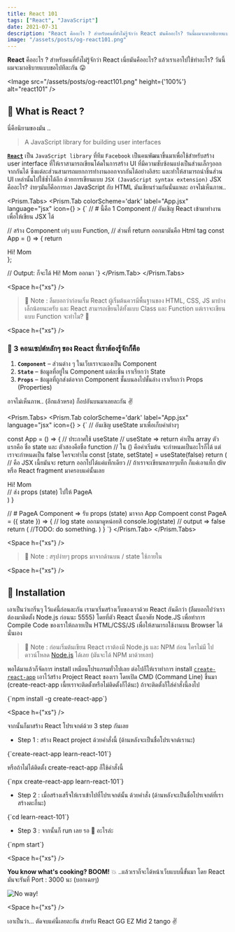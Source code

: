 ```yaml
---
title: React 101
tags: ["React", "JavaScript"]
date: 2021-07-31
description: "React คืออะไร ? สำหรับคนที่ยังไม่รู้จักว่า React มันคืออะไร? วันนี้ผมจะมาอธิบายแบบขอไปทีเลยละกัน"
image: "/assets/posts/og-react101.png"
---
```


**React** คืออะไร ? สำหรับคนที่ยังไม่รู้จักว่า React เนี่ยมันคืออะไร? แล้วเราเอาไปใช้ทำอะไร? วันนี้ผมจะมาอธิบายแบบขอไปทีละกัน 😛

<Image
    src="/assets/posts/og-react101.png"
    height={'100%'}
    alt="react101"
/>

<Space h="sm" />

## 📌 What is React ?

นี่คือนิยามของมัน ..

> A JavaScript library for building user interfaces

[**`React`**](https://reactjs.org/) เป็น `JavaScript library` ที่ทีม `Facebook` เป็นคนพัฒนาขึ้นมาเพื่อใช้สำหรับสร้าง user interface ที่ให้เราสามารถเขียนโค้ดในการสร้าง UI ที่มีความซับซ้อนแบ่งเป็นส่วนเล็กๆออกจากกันได้
ซึ่งแต่ละส่วนสามารถแยกการทำงานออกจากกันได้อย่างอิสระ และทำให้สามารถนำชิ้นส่วน UI เหล่านั้นไปใช้ซ้ำได้อีก
ด้วยการเขียนแบบ `JSX (JavaScript syntax extension)` JSX คืออะไร? ง่ายๆมันก็คือการเอา JavaScript กับ HTML มันเขียนร่วมกันนั่นแหละ
อาจไม่เห็นภาพ..

<Prism.Tabs>
    <Prism.Tab
        colorScheme='dark'
        label="App.jsx"
        language="jsx"
        icon={<JsIcon />}
        >
            {`
// # นี้คือ 1 Component
// อันเชิญ React เข้ามาทำงานเพื่อให้เขียน JSX ได้

// สร้าง Component เท่ๆ แบบ Function,
// ส่วนที่ return ออกมามันคือ Html tag
const App = () => {
  return <div> Hi! Mom </div>
};

// Output: ก็จะได้ Hi! Mom ออกมา
            `}
        </Prism.Tab>
</Prism.Tabs>  

<Space h={"xs"} />

> 📝 Note : ลืมบอกว่าก่อนเริ่ม React ผู้เริ่มต้นควรมีพื้นฐานของ HTML, CSS, JS มาบ้างเล็กน้อยนะครับ
> และ React สามารถเขียนได้ทั้งแบบ Class และ Function แต่เราจะเขียนแบบ Function จะทำไม? 🤪

<Space h={"xs"} />

### 📝 3 คอนเซปต์หลักๆ ของ React ที่เราต้องรู้จักก็คือ

1. **`Component`** – ส่วนต่าง ๆ ในเว็บเราจะมองเป็น Component
2. **`State`** – ข้อมูลที่อยู่ใน Component แต่ละชิ้น เราเรียกว่า State
3. **`Props`** – ข้อมูลที่ถูกส่งต่อจาก Component ชั้นบนลงไปชั้นล่าง เราเรียกว่า Props (Properties)

อาจไม่เห็นภาพ.. (อีกแล้วหรอ) ก็อปอันบนมาเลยละกัน ✌️

<Prism.Tabs>
    <Prism.Tab
        colorScheme='dark'
        label="App.jsx"
        language="jsx"
        icon={<JsIcon />}
        >
            {`
// อันเชิญ useState มาเพื่อเก็บค่าต่างๆ

const App = () => {
    // ประกาศใช้ useState
    // useState => return ค่าเป็น array ตัวแรกคือ ชื่อ state และ ตัวสองคือชื่อ function
    // ใน () คือค่าเริ่มต้น จะกำหนดเป็นอะไรก็ได้ แต่เราจะกำหนดเป็น false ใครจะทำไม
    const [state, setState] = useState(false)
    return (
        // คือ JSX เนี้ยมันจะ return ออกไปได้แค่แท็กเดียว
        // ถ้าเราจะเขียนหลายๆแท็ก ก็แค่เอาแท็ก div หรือ React fragment มาครอบแค่นั้นเลย
        <div>
            <div> Hi! Mom </div>
            <PageA state={state} /> // ส่ง props (state) ไปให้ PageA
        </div>
    )
}

// # PageA Component => รับ props (state) มาจาก App Compoent
const PageA  = ({ state }) => {
    // log state ออกมาดูหน่อยสิ
    console.log(state) // output => false
    return (
        //TODO: do something.
    )
}
            `}
        </Prism.Tab>
</Prism.Tabs>       

<Space h={"xs"} />

> 📝 Note : สรุปง่ายๆ props มาจากด้านบน / state ใช้ภายใน

<Space h={"xs"} />

## 📌 Installation

เอาเป็นว่าเกริ่นๆ ไว้แค่นี้ก่อนละกัน เรามาเริ่มสร้างเว็บของเราด้วย React กันดีกว่า (ลืมบอกไปว่าเราต้องมาติดตั้ง Node.js ก่อนนะ 5555)
โดยที่ตัว React นั้นอาศัย Node.JS เพื่อทำการ Compile Code ของเราให้กลายเป็น HTML/CSS/JS เพื่อให้สามารถใช้งานบน Browser ได้นั่นเอง

> 📝 Note : ก่อนเริ่มต้นเขียน React เราต้องมี Node.js และ NPM ก่อน ใครไม่มี ไปดาวน์โหลด [Node.js](https://nodejs.org/en/) ได้เลย (มันจะได้ NPM มาด้วยเลย)

พอได้มาแล้วก็จัดการ install เหมือนโปรแกรมทั่วไปเลย ต่อไปก็ให้เราทำการ install [`create-react-app`](https://create-react-app.dev/) เอาไว้สร้าง Project React ของเรา โดยเปิด CMD (Command Line) ขึ้นมา
(create-react-app เนี้ยเราจะติดตั้งหรือไม่ติดตั้งก็ได้นะ) ถ้าจะติดตั้งก็ใส่คำสั่งนี้ลงไป

<Prism colorScheme='dark' language='bash'>
{`npm install -g create-react-app`}
</Prism>

<Space h={"xs"} />

จากนั้นก็มาสร้าง React โปรเจกต์ด้วย 3 step กันเลย

- Step 1 : สร้าง React project ด้วยคำสั่งนี้ (ด้านหลังจะเป็นชื่อโปรเจกต์เรานะ)

<Prism colorScheme='dark' language='bash'>
{`create-react-app learn-react-101`}
</Prism>

หรือถ้าไม่ได้ติดตั้ง create-react-app ก็ใช้คำสั่งนี้

<Prism colorScheme='dark' language='bash'>
{`npx create-react-app learn-react-101`}
</Prism>

- Step 2 : เมื่อสร้างเสร็จให้เราเข้าไปที่โปรเจกต์นั้น ด้วยคำสั่ง (ด้านหลังจะเป็นชื่อโปรเจกต์ที่เราสร้างตะกี้นะ)

<Prism colorScheme='dark' language='bash'>
{`cd learn-react-101`}
</Prism>

- Step 3 : จากนั้นก็ run เลย รอ 🐸 อะไรล่ะ

<Prism colorScheme='dark' language='bash'>
{`npm start`}
</Prism>

<Space h={"xs"} />

**You know what's cooking? BOOM!** 💥 ..แล้วเราก็จะได้หน้าเว็บแบบนี้ขั้นมา โดย React มันจะรันที่ Port : 3000 นะ (บอกเฉยๆ)

<Image
    src="/react101.png"
    height={420}
    alt="No way!"
/>


<Space h={"xs"} />

เอาเป็นว่า... ตัดจบแค่นี้เลยละกัน สำหรับ React GG EZ Mid 2 tango ✌️

